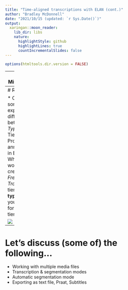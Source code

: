 ```yaml
---
title: "Time-aligned transcriptions with ELAN (cont.)"
author: "Bradley McDonnell"
date: "2021/10/15 (updated: `r Sys.Date()`)"
output:
  xaringan::moon_reader:
    lib_dir: libs
    nature:
      highlightStyle: github
      highlightLines: true
      countIncrementalSlides: false
---
```


```r
options(htmltools.dir.version = FALSE)
```

---
# Miscellanea

  1. Sign up for mini-presentation #2
  2. Discuss/sign up for documentation enrichment project
  3. Halfway finished: What's working, what's not...
  4. Dictionary next week?
  5. Share audio recording mistakes
  6. Mini-presentations
  7. ELAN discussion

---
# Review

  * Can someone explain the difference between *Types* & Tiers?
  * Produce/edit annotations in ELAN
  * What **type** would you create for a *Free Translation* tier?
  * What **type** would you create for a *Word* tier?

![](img/ELAN256.png)

---
# Let's discuss (some of) the following...

  * Working with multiple media files
  * Transcription & segmentation modes
  * Automatic segmentation mode
  * Exporting as text file, Praat, Subtitles 


  